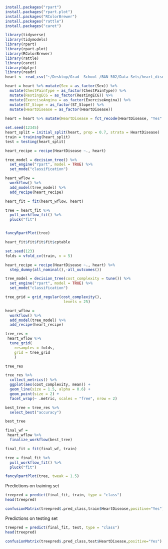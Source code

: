 ```r
install.packages("rpart")
install.packages("rpart.plot")
install.packages("RColorBrewer")
install.packages("rattle")
install.packages("caret")

library(tidyverse)
library(tidymodels)
library(rpart) 
library(rpart.plot)
library(RColorBrewer)
library(rattle) 
library(caret)
library(dplyr)
library(readr)
heart <- read_csv("~/Desktop/Grad  School /BAN 502/Data Sets/heart_disease-1.csv")
```

```r
heart = heart %>% mutate(Sex = as_factor(Sex)) %>%
  mutate(ChestPainType = as_factor(ChestPainType)) %>%
  mutate(RestingECG = as_factor(RestingECG)) %>%
  mutate(ExerciseAngina = as_factor(ExerciseAngina)) %>%
  mutate(ST_Slope = as_factor(ST_Slope)) %>%
  mutate(HeartDisease = as_factor(HeartDisease))
  
heart = heart %>% mutate(HeartDisease = fct_recode(HeartDisease, "Yes" = "1","No"="0"))
```

```r
set.seed(12345) 
heart_split = initial_split(heart, prop = 0.7, strata = HeartDisease) 
train = training(heart_split)
test = testing(heart_split)

```

```r
heart_recipe = recipe(HeartDisease ~., heart)

tree_model = decision_tree() %>% 
  set_engine("rpart", model = TRUE) %>% 
  set_mode("classification")

heart_wflow = 
  workflow() %>% 
  add_model(tree_model) %>% 
  add_recipe(heart_recipe)

heart_fit = fit(heart_wflow, heart)
```

```r
tree = heart_fit %>% 
  pull_workflow_fit() %>% 
  pluck("fit")


fancyRpartPlot(tree)
```
```r
heart_fit$fit$fit$fit$cptable
```

```r
set.seed(123)
folds = vfold_cv(train, v = 5)
```

```r
heart_recipe = recipe(HeartDisease ~., heart) %>%
  step_dummy(all_nominal(),-all_outcomes())

tree_model = decision_tree(cost_complexity = tune()) %>% 
  set_engine("rpart", model = TRUE) %>% 
  set_mode("classification")

tree_grid = grid_regular(cost_complexity(),
                          levels = 25) 

heart_wflow = 
  workflow() %>% 
  add_model(tree_model) %>% 
  add_recipe(heart_recipe)

tree_res = 
 heart_wflow %>% 
  tune_grid(
    resamples = folds,
    grid = tree_grid
    )

tree_res
```
```r
tree_res %>%
  collect_metrics() %>%
  ggplot(aes(cost_complexity, mean)) +
  geom_line(size = 1.5, alpha = 0.6) +
  geom_point(size = 2) +
  facet_wrap(~ .metric, scales = "free", nrow = 2) 
```
```r
best_tree = tree_res %>%
  select_best("accuracy")

best_tree
```
```r
final_wf = 
 heart_wflow %>% 
  finalize_workflow(best_tree)
```

```r
final_fit = fit(final_wf, train)

tree = final_fit %>% 
  pull_workflow_fit() %>% 
  pluck("fit")

fancyRpartPlot(tree, tweak = 1.5) 
```

Predictions on training set 
```r
treepred = predict(final_fit, train, type = "class")
head(treepred)
```
```r
confusionMatrix(treepred$.pred_class,train$HeartDisease,positive="Yes")
```
Predictions on testing set 
```r
treepred = predict(final_fit, test, type = "class")
head(treepred)
```
```r
confusionMatrix(treepred$.pred_class,test$HeartDisease,positive="Yes")
```

